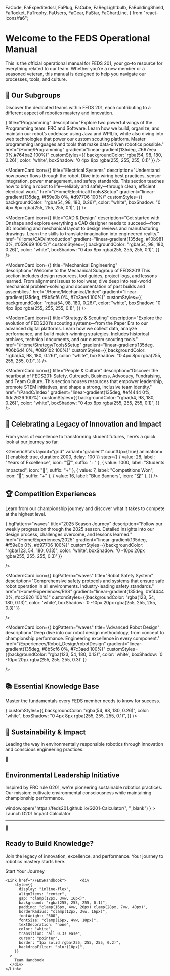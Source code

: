   FaCode,
  FaExpeditedssl,
  FaPlug,
  FaCube,
  FaRegLightbulb,
  FaBuildingShield,
  FaRocket,
  FaTrophy,
  FaUsers,
  FaGear,
  FaStar,
  FaChartLine,
} from "react-icons/fa6";

# Welcome to the FEDS Operational Manual

This is the official operational manual for FEDS 201, your go-to resource for everything related to our team. Whether you're a new member or a seasoned veteran, this manual is designed to help you navigate our processes, tools, and culture.



## 🚀 Our Subgroups

Discover the dedicated teams within FEDS 201, each contributing to a different aspect of robotics mastery and innovation.

<div style={{
  display: 'grid',
  gridTemplateColumns: 'repeat(auto-fit, minmax(min(350px, 100%), 1fr))',
  gap: 'clamp(16px, 4vw, 32px)',
  margin: 'clamp(30px, 8vw, 60px) 0',
  padding: '0 clamp(16px, 4vw, 0px)'
}}>
 <ModernCard
  icon={<FaCode />}
  title="Programming"
  description="Explore two powerful wings of the Programming team: FRC  and Software. Learn how we build, organize, and maintain our robot’s codebase using Java and WPILib, while also diving into web technologies that power our custom scouting platform. Master programming languages and tools that make data-driven robotics possible."
  href="/Home/Programming"
  gradient="linear-gradient(135deg, #667eea 0%,#764ba2 100%)"
  customStyles={{ backgroundColor: 'rgba(54, 98, 180, 0.26)', color: 'white', boxShadow: '0 4px 8px rgba(255, 255, 255, 0.1)' }}
/>

<ModernCard
  icon={<FaPlug />}
  title="Electrical Systems"
  description="Understand how power flows through the robot. Dive into wiring best practices, sensor integration, power management, and safety standards. This section teaches how to bring a robot to life—reliably and safely—through clean, efficient electrical work."
  href="/Home/Electrical/Tools&Setup"
  gradient="linear-gradient(135deg, #f59e0b 0%, #d97706 100%)"
  customStyles={{
    backgroundColor: "rgba(54, 98, 180, 0.26)",
    color: "white",
    boxShadow: "0 4px 8px rgba(255, 255, 255, 0.1)",
  }}
/>

<ModernCard
  icon={<FaCube />}
  title="CAD & Design"
  description="Get started with Onshape and explore everything a CAD designer needs to succeed—from 3D modeling and mechanical layout to design reviews and manufacturing drawings. Learn the skills to translate imagination into engineered reality."
  href="/Home/CAD/Introduction"
  gradient="linear-gradient(135deg, #10b981 0%, #059669 100%)"
  customStyles={{
    backgroundColor: "rgba(54, 98, 180, 0.26)",
    color: "white",
    boxShadow: "0 4px 8px rgba(255, 255, 255, 0.1)",
  }}
/>

<ModernCard
  icon={<ImCogs />}
  title="Mechanical Engineering"
  description="Welcome to the Mechanical Subgroup of FEDS201! This section includes design resources, tool guides, project logs, and lessons learned. From alignment issues to tool wear, dive deep into real-world mechanical problem-solving and documentation of past builds and assemblies."
  href="/Home/Mechanical/Index"
  gradient="linear-gradient(135deg, #8b5cf6 0%, #7c3aed 100%)"
  customStyles={{
    backgroundColor: "rgba(54, 98, 180, 0.26)",
    color: "white",
    boxShadow: "0 4px 8px rgba(255, 255, 255, 0.1)",
  }}
/>

<ModernCard
  icon={<FaRegLightbulb />}
  title="Strategy & Scouting"
  description="Explore the evolution of FEDS201’s scouting systems—from the Paper Era to our advanced digital platforms. Learn how we collect data, analyze performance, and build match-winning strategies. Includes historical archives, technical documents, and our custom scouting tools."
  href="/Home/Strategy/Tools&Setup"
  gradient="linear-gradient(135deg, #06b6d4 0%, #0891b2 100%)"
  customStyles={{
    backgroundColor: "rgba(54, 98, 180, 0.26)",
    color: "white",
    boxShadow: "0 4px 8px rgba(255, 255, 255, 0.1)",
  }}
/>

<ModernCard
  icon={<FaBuildingShield />}
  title="People & Culture"
  description="Discover the heartbeat of FEDS201: Safety, Outreach, Business, Advocacy, Fundraising, and Team Culture. This section houses resources that empower leadership, promote STEM initiatives, and shape a strong, inclusive team identity."
  href="/PandC/Index"
  gradient="linear-gradient(135deg, #ef4444 0%, #dc2626 100%)"
  customStyles={{
    backgroundColor: "rgba(54, 98, 180, 0.26)",
    color: "white",
    boxShadow: "0 4px 8px rgba(255, 255, 255, 0.1)",
  }}
/>

</div>

## 🚀 Celebrating a Legacy of Innovation and Impact

From years of excellence to transforming student futures, here’s a quick look at our journey so far.

<GenericStats
  layout="grid"
  variant="gradient"
  countUp={true}
  animation={{ enabled: true, duration: 2000, delay: 100 }}
  stats={[
    { value: 28, label: "Years of Excellence", icon: "🏆", suffix: "+" },
    { value: 1000, label: "Students Impacted", icon: "👥", suffix: "+" },
    { value: 7, label: "Competitions Won", icon: "🥇", suffix: "+" },
    { value: 16, label: "Blue Banners", icon: "🏆" },
  ]}
/>

## 🏆 Competition Experiences

Learn from our championship journey and discover what it takes to compete at the highest level.

<div style={{
  display: 'grid',
  gridTemplateColumns: 'repeat(auto-fit, minmax(min(300px, 100%), 1fr))',
  gap: 'clamp(16px, 4vw, 32px)',
  margin: 'clamp(30px, 8vw, 60px) 0',
  padding: '0 clamp(16px, 4vw, 0px)'
}}>
  <ModernCard
    icon={<FaTrophy/>}
    bgPattern="waves"
    title="2025 Season Journey"
    description="Follow our weekly progression through the 2025 season. Detailed insights into our design process, challenges overcome, and lessons learned."
    href="/Home/Experiences/2025"
    gradient="linear-gradient(135deg, #f59e0b 0%, #d97706 100%)"
    customStyles={{backgroundColor: "rgba(123, 54, 180, 0.13)", color: 'white', boxShadow: '0 -10px 20px rgba(255, 255, 255, 0.3)' }}

/>

  <ModernCard
    icon={<FaRobot/>}
    bgPattern="waves"
    title="Robot Safety System"
    description="Comprehensive safety protocols and systems that ensure safe robot operation in all environments. Industry-leading safety standards."
    href="/Home/Experiences/RSS"
    gradient="linear-gradient(135deg, #ef4444 0%, #dc2626 100%)"
    customStyles={{backgroundColor: "rgba(123, 54, 180, 0.13)", color: 'white', boxShadow: '0 -10px 20px rgba(255, 255, 255, 0.3)' }}

/>

  <ModernCard
    icon={<FaGear/>}
    bgPattern="waves"
    title="Advanced Robot Design"
    description="Deep dive into our robot design methodology, from concept to championship performance. Engineering excellence in every component."
    href="/Experiences/Robot_Design/robotDesign"
    gradient="linear-gradient(135deg, #8b5cf6 0%, #7c3aed 100%)"
    customStyles={{backgroundColor: "rgba(123, 54, 180, 0.13)", color: 'white', boxShadow: '0 -10px 20px rgba(255, 255, 255, 0.3)' }}

/>

</div>

## 📚 Essential Knowledge Base

Master the fundamentals every FEDS member needs to know for success.

<div
  style={{
    display: "grid",
    gridTemplateColumns: "repeat(auto-fit, minmax(min(350px, 100%), 1fr))",
    gap: "clamp(16px, 4vw, 32px)",
    margin: "clamp(30px, 8vw, 60px) 0",
    padding: "0 clamp(16px, 4vw, 0px)",
  }}
>
  <ModernCard
    title="FEDS Handbook"
    description="The complete guide to everything you need to know as a FEDS member. Team structure, culture, tools, and resources for success."
    href="/FEDSHandbook"
    gradient="linear-gradient(135deg, #06b6d4 0%, #0891b2 100%)"
    icon={<FaUsers />}
    customStyles={{
      backgroundColor: "rgba(54, 98, 180, 0.26)",
      color: "white",
      boxShadow: "0 4px 8px rgba(255, 255, 255, 0.1)",
    }}
  />
</div>

## 🌱 Sustainability & Impact

Leading the way in environmentally responsible robotics through innovation and conscious engineering practices.

<div
    style={{
      background: "linear-gradient(135deg, #10b981 0%, #059669 100%)",
      borderRadius: "clamp(16px, 4vw, 32px)",
      padding: "clamp(30px, 8vw, 60px) clamp(20px, 6vw, 40px)",
      margin: "clamp(40px, 10vw, 80px) clamp(16px, 4vw, 0px)",
      color: "white",
      textAlign: "center",
      position: "relative",
      overflow: "hidden",
    }}
  >  <div
    style={{
      position: "absolute",
      top: "10px",
      right: "clamp(10px, 3vw, 20px)",
      fontSize: "clamp(60px, 15vw, 120px)",
      opacity: "0.1",
    }}
  >
    🌱
  </div>

  <h2
    style={{
      fontSize: "clamp(28px, 4vw, 40px)",
      fontWeight: "800",
      marginBottom: "24px",
    }}
  >
    Environmental Leadership Initiative
  </h2>  <p
    style={{
      fontSize: "clamp(16px, 4vw, 18px)",
      marginBottom: "clamp(24px, 6vw, 40px)",
      opacity: "0.95",
      maxWidth: "800px",
      margin: "0 auto clamp(24px, 6vw, 40px)",
      lineHeight: "1.6",
    }}
  >
    Inspired by FRC rule G201, we're pioneering sustainable robotics practices.
    Our mission: cultivate environmental consciousness while maintaining
    championship performance.
  </p>
  <div
    style={{
      display: "inline-flex",
      alignItems: "center",
      gap: "clamp(12px, 3vw, 16px)",
      background: "rgba(255, 255, 255, 0.2)",
      padding: "clamp(16px, 4vw, 20px) clamp(24px, 6vw, 32px)",
      borderRadius: "clamp(12px, 3vw, 16px)",
      backdropFilter: "blur(10px)",
      border: "1px solid rgba(255, 255, 255, 0.3)",
      cursor: "pointer",
      transition: "all 0.3s ease",
    }}
    onClick={() =>
      window.open("https://feds201.github.io/G201-Calculator/", "_blank")
    }
  >    <FaChartLine size={20} />
    <span style={{ fontWeight: "600", fontSize: "clamp(16px, 4vw, 18px)" }}>
      Launch G201 Impact Calculator
    </span>
  </div>
</div>

---

<div
  style={{
    textAlign: "center",
    padding: "clamp(40px, 10vw, 80px) clamp(20px, 6vw, 40px)",
    background: "linear-gradient(135deg, #1e293b 0%, #0f172a 100%)",
    borderRadius: "clamp(16px, 4vw, 32px)",
    color: "white",
    margin: "clamp(40px, 10vw, 80px) clamp(16px, 4vw, 0px)",
    position: "relative",
    overflow: "hidden",
  }}
>  <div
    style={{
      position: "absolute",
      top: "clamp(10px, 3vw, 20px)",
      left: "clamp(10px, 3vw, 20px)",
      fontSize: "clamp(50px, 12vw, 100px)",
      opacity: "0.1",
    }}
  >
    🚀
  </div>

  <h2
    style={{
      fontSize: "clamp(36px, 6vw, 56px)",
      fontWeight: "800",
      marginBottom: "24px",
      textShadow: "0 4px 8px rgba(0, 0, 0, 0.3)",
    }}
  >
    Ready to Build Knowledge?
  </h2>  <p
    style={{
      fontSize: "clamp(16px, 4vw, 22px)",
      opacity: "0.9",
      marginBottom: "clamp(32px, 8vw, 48px)",
      maxWidth: "700px",
      margin: "0 auto clamp(32px, 8vw, 48px)",
      lineHeight: "1.6",
    }}
  >
    Join the legacy of innovation, excellence, and performance. Your journey to
    robotics mastery starts here.
  </p>
  <div
    style={{
      display: "flex",
      gap: "clamp(12px, 4vw, 24px)",
      justifyContent: "center",
      flexWrap: "wrap",
      padding: "0 clamp(16px, 4vw, 0px)",
    }}
  >
    <Link href="/Home/Programming">      <div
        style={{
          display: "inline-flex",
          alignItems: "center",
          gap: "clamp(12px, 3vw, 16px)",
          background: "linear-gradient(135deg, #667eea 0%, #764ba2 100%)",
          padding: "clamp(16px, 4vw, 20px) clamp(28px, 7vw, 40px)",
          borderRadius: "clamp(12px, 3vw, 16px)",
          fontWeight: "600",
          fontSize: "clamp(16px, 4vw, 18px)",
          textDecoration: "none",
          color: "white",
          transition: "all 0.3s ease",
          cursor: "pointer",
          boxShadow: "0 8px 16px -4px rgba(102, 126, 234, 0.4)",
        }}
      >
        Start Your Journey
      </div>
    </Link>

    <Link href="/FEDSHandbook">      <div
        style={{
          display: "inline-flex",
          alignItems: "center",
          gap: "clamp(12px, 3vw, 16px)",
          background: "rgba(255, 255, 255, 0.1)",
          padding: "clamp(16px, 4vw, 20px) clamp(28px, 7vw, 40px)",
          borderRadius: "clamp(12px, 3vw, 16px)",
          fontWeight: "600",
          fontSize: "clamp(16px, 4vw, 18px)",
          textDecoration: "none",
          color: "white",
          transition: "all 0.3s ease",
          cursor: "pointer",
          border: "1px solid rgba(255, 255, 255, 0.2)",
          backdropFilter: "blur(10px)",
        }}
      >
        Team Handbook
      </div>
    </Link>
  </div>
</div>
